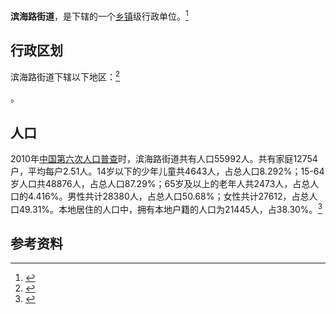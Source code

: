 {{中国乡级行政区|37/06/13/003/000}}

'''滨海路街道'''，是{{PRC admin/fullname|37/06/13/003/000|3}}下辖的一个[[乡镇|乡镇]]级行政单位。<ref>{{PRC admin/ref sgc|{{PRC admin/parent|37/06/13/003/000}}}}</ref>

== 行政区划 ==

滨海路街道下辖以下地区：<ref>{{PRC admin/ref sgc|37/06/13/003/000}}</ref>

{{PRC admin/children|37/06/13/003/000}}。
== 人口 ==

2010年[[中国第六次人口普查|中国第六次人口普查]]时，滨海路街道共有人口55992人。共有家庭12754户，平均每户2.51人。14岁以下的少年儿童共4643人，占总人口8.292%；15-64岁人口共48876人，占总人口87.29%；65岁及以上的老年人共2473人，占总人口的4.416%。男性共计28380人，占总人口50.68%；女性共计27612，占总人口49.31%。本地居住的人口中，拥有本地户籍的人口为21445人，占38.30%。<ref name="人口普查2010">{{cite web| url =http://www.yearbookchina.com/navipage-n2013030152000017.html| title =《中国2010年人口普查分乡、镇、街道资料》| author =中国国务院人口普查办公室、中国国家统计局人口就业统计司等| year =2010| website =统计年鉴分享平台| page =表15 山东省乡、镇、街道人口| format =收费| access-date =2018-07-19| archive-url =https://web.archive.org/web/20180719084356/http://www.yearbookchina.com/navipage-n2013030152000017.html| archive-date =2018-07-19| dead-url =yes}}</ref>

== 参考资料 ==

{{reflist}}

{{行政区划小作品}}
{{PRC admin/navcat|37/06/13/003/000}}